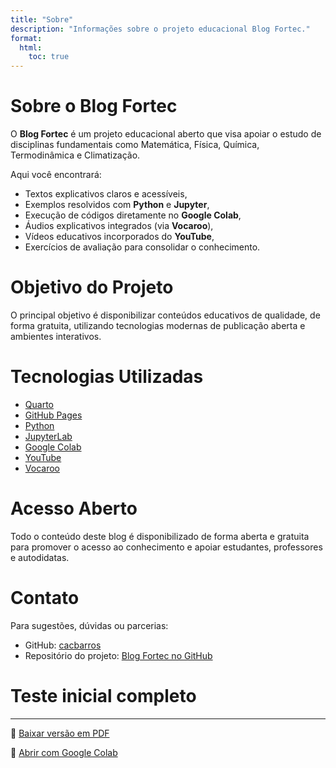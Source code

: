 ```yaml
---
title: "Sobre"
description: "Informações sobre o projeto educacional Blog Fortec."
format:
  html:
    toc: true
---
```


# Sobre o Blog Fortec

O **Blog Fortec** é um projeto educacional aberto que visa apoiar o estudo de disciplinas fundamentais como Matemática, Física, Química, Termodinâmica e Climatização.

Aqui você encontrará:

- Textos explicativos claros e acessíveis,
- Exemplos resolvidos com **Python** e **Jupyter**,
- Execução de códigos diretamente no **Google Colab**,
- Áudios explicativos integrados (via **Vocaroo**),
- Vídeos educativos incorporados do **YouTube**,
- Exercícios de avaliação para consolidar o conhecimento.

# Objetivo do Projeto

O principal objetivo é disponibilizar conteúdos educativos de qualidade, de forma gratuita, utilizando tecnologias modernas de publicação aberta e ambientes interativos.

# Tecnologias Utilizadas

- [Quarto](https://quarto.org/)
- [GitHub Pages](https://pages.github.com/)
- [Python](https://www.python.org/)
- [JupyterLab](https://jupyter.org/)
- [Google Colab](https://colab.research.google.com/)
- [YouTube](https://youtube.com/)
- [Vocaroo](https://vocaroo.com/)

# Acesso Aberto

Todo o conteúdo deste blog é disponibilizado de forma aberta e gratuita para promover o acesso ao conhecimento e apoiar estudantes, professores e autodidatas.

# Contato

Para sugestões, dúvidas ou parcerias:

- GitHub: [cacbarros](https://github.com/cacbarros)
- Repositório do projeto: [Blog Fortec no GitHub](https://github.com/cacbarros/blog-fortec)

# Teste inicial completo


---

📄 [Baixar versão em PDF](./sobre.pdf){target="_blank"}

🚀 [Abrir com Google Colab](https://colab.research.google.com/github/cacbarros/blog-fortec/blob/main/sobre.qmd){target="_blank"}
